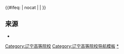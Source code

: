 {{Navbox
|name = 辽宁高等院校
|title = [[辽宁省高等学校列表|辽宁高等院校]]
|state={{{state|autocollapse}}}
|image=
|style = text-align: left;
|groupstyle = text-align: center;
|listclass = hlist
|bodyclass = hlist
|above = 
* [[中国大陆高等学校列表]]
* [[辽宁省教育厅]]

|group2 = [[中华人民共和国军事院校列表|军事院校]]
|list2 = 
* [[中国人民解放军海军大连舰艇学院|海军大连舰艇学院]]<sub>[[大连市|大连]]</sub> <sup>[[中国人民解放军海军|（海军）]][[副军级]]本</sup>
* [[中国人民解放军空军通信士官学校|空军通信士官学校]]<sub>[[大连市|大连]]</sub> <sup>[[中国人民解放军空军|（空军）]][[正师级]]专</sup>
* [[中国人民解放军陆军炮兵防空兵学院士官学校|陆军炮兵防空兵学院士官学校]]<sub>[[沈阳市|沈阳]]</sub> <sup>[[中国人民解放军陆军|（陆军）本（分）]]

|group3=[[中央部属高校|中央部属]]
|list3=
*[[大连理工大学]]<sup>[[中华人民共和国教育部直属高等学校列表|（教育部属）]]{{线路名|#00D2D3<!--一流学科-->}}{{线路名|#D22630<!--985-->}}{{线路名|#0092BC<!--211-->}}{{线路名|#97D700<!--国重-->}}本</sup>
*[[东北大学 (中国)|东北大学]]<sup>[[中华人民共和国教育部直属高等学校列表|（教育部属）]]{{线路名|#00D2D3<!--一流学科-->}}{{线路名|#D22630<!--985-->}}{{线路名|#0092BC<!--211-->}}{{线路名|#97D700<!--国重-->}}本</sup>
*[[大连海事大学]]<sup>[[中华人民共和国交通运输部|（交通运输部属）]]{{线路名|#00D2D3<!--一流学科-->}}{{线路名|#0092BC<!--211-->}}{{线路名|#97D700<!--国重-->}}本</sup>
*[[中国刑事警察学院]]<sup>[[中华人民共和国公安部|（公安部属）]]本</sup>
*[[中国人民解放军海军职工大学|海军职工大学]]<sup>[[中国人民解放军海军装备部|（海军装备部属）]]成</sup>
*[[中国人民解放军空军第四职工大学|空军第四职工大学]]<sup>[[中国人民解放军空军装备部|（空军装备部属）]]成</sup>

|group4=[[沈阳市]]
|list4=
*[[东北大学 (中国)|东北大学]]<sup>{{线路名|#00D2D3<!--一流学科-->}}{{线路名|#D22630<!--985-->}}{{线路名|#0092BC<!--211-->}}{{线路名|#97D700<!--国重-->}}本</sup>
*[[辽宁大学]]<sup>{{线路名|#00D2D3<!--一流学科-->}}{{线路名|#0092BC<!--211-->}}{{线路名|#97D700<!--国重-->}}本</sup>
*[[中国医科大学]]<sup>[[省部共建大学|（省部共建）]]本</sup>
*[[沈阳农业大学]]<sup>[[省部共建大学|（省部共建）]]{{线路名|#F4DA40<!--中西部-->}}本</sup>
*[[沈阳建筑大学]]<sup>[[省部共建大学|（省部共建）]]{{线路名|#F4DA40<!--中西部-->}}本</sup>
*[[沈阳航空航天大学]]<sup>[[省部共建大学|（省部共建）]][[省部共建大学|（央企共建）]]本</sup>
*[[沈阳大学]]<sup>本</sup>
*[[沈阳工业大学]]<sup>本</sup>
*[[沈阳药科大学]]<sup>本</sup>
*[[辽宁中医药大学]]<sup>本</sup>
*[[沈阳理工大学]]<sup>[[省部共建大学|（省部共建）]][[省部共建大学|（央企共建）]]本</sup>
*[[沈阳师范大学]]<sup>本</sup>
*[[沈阳化工大学]]<sup>{{线路名|#F4DA40<!--中西部-->}}本</sup>
*[[中国刑事警察学院]]<sup>[[中华人民共和国公安部|（公安部属）]]本</sup>
*[[沈阳体育学院]]<sup>[[省部共建大学|（省部共建）]]本</sup>
*[[鲁迅美术学院]]<sup>本</sup>
*[[沈阳音乐学院]]<sup>本</sup>
*[[沈阳工程学院]]<sup>本</sup>
*[[沈阳医学院]]<sup>本</sup>
----
*[[沈阳城市建设学院]]<sup>民本</sup>
*[[辽宁何氏医学院]]<sup>民本</sup>
*[[沈阳城市学院]]<sup>民本</sup>
*[[辽宁传媒学院]]<sup>民本</sup>
*[[沈阳科技学院]]<sup>民本</sup>
----
*[[辽宁省交通高等专科学校]]<sup>专</sup>
*[[辽宁民族师范高等专科学校]]<sup>专</sup>
*[[辽宁特殊教育师范高等专科学校]]<sup>专</sup>
*[[辽宁经济职业技术学院]]<sup>专</sup>
*[[辽宁林业职业技术学院]]<sup>专</sup>
*[[辽宁装备制造职业技术学院]]<sup>专</sup>
*[[辽宁城市建设职业技术学院]]<sup>专</sup>
*[[辽宁体育运动职业技术学院]]<sup>专</sup>
*[[辽宁现代服务职业技术学院]]<sup>专</sup>
*[[沈阳职业技术学院]]<sup>专</sup>
*[[沈阳航空职业技术学院]]<sup>专</sup>
*[[辽宁政法职业学院]]<sup>专</sup>
*[[辽宁金融职业学院]]<sup>专</sup>
*[[辽宁商贸职业学院]]<sup>专</sup>
*[[辽宁水利职业学院]]<sup>专</sup>
*[[辽宁医药职业学院]]<sup>专</sup>
*[[辽宁轨道交通职业学院]]<sup>专</sup>
----
*[[沈阳北软信息职业技术学院]]<sup>民专</sup>
*[[辽宁广告职业学院]]<sup>民专</sup>
----
*[[辽宁中医药大学杏林学院]]<sup>民本独</sup>
----
*[[辽宁省直属机关职工大学]]<sup>成</sup>
*[[辽宁文化艺术职工大学]]<sup>成</sup>
*[[沈阳机械工业职工大学]]<sup>成</sup>
*[[辽宁兵器工业职工大学]]<sup>成</sup>
*[[辽宁广播电视大学]]<sup>成</sup>
*[[沈阳市广播电视大学]]<sup>成</sup>
*[[辽宁公安司法管理干部学院]]<sup>成</sup>

|group5=[[大连市]]
|list5=
*[[大连理工大学]]<sup>{{线路名|#00D2D3<!--一流学科-->}}{{线路名|#D22630<!--985-->}}{{线路名|#0092BC<!--211-->}}{{线路名|#97D700<!--国重-->}}本</sup>
*[[大连海事大学]]<sup>{{线路名|#00D2D3<!--一流学科-->}}{{线路名|#0092BC<!--211-->}}{{线路名|#97D700<!--国重-->}}本</sup>
*[[东北财经大学]]<sup>[[省部共建大学|（省部共建）]]本</sup>
*[[大连交通大学]]<sup>[[省部共建大学|（省部共建）]][[省部共建大学|（央企共建）]]本</sup>
*[[辽宁师范大学]]<sup>本</sup>
*[[大连医科大学]]<sup>{{线路名|#F4DA40<!--中西部-->}}本</sup>
*[[大连海洋大学]]<sup>[[省部共建大学|（省部共建）]]本</sup>
*[[大连民族大学]]<sup>[[省部共建大学|（省部共建）]]本</sup>
*[[大连大学]]<sup>本</sup>
*[[大连外国语大学]]<sup>本</sup>
*[[大连工业大学]]<sup>本</sup>
*[[辽宁警察学院]]<sup>本</sup>
----
*[[辽宁对外经贸学院]]<sup>民本</sup>
*[[大连东软信息学院]]<sup>民本</sup>
*[[大连艺术学院]]<sup>民本</sup>
*[[大连科技学院]]<sup>民本</sup>
*[[大连财经学院]]<sup>民本</sup>
----
*[[辽宁税务高等专科学校]]<sup>专</sup>
*[[大连职业技术学院]]<sup>专</sup>
*[[辽宁轻工职业学院]]<sup>专</sup>
----
*[[大连汽车职业技术学院]]<sup>民专</sup>
*[[大连航运职业技术学院]]<sup>民专</sup>
*[[大连枫叶职业技术学院]]<sup>民专</sup>
*[[大连装备制造职业技术学院]]<sup>民专</sup>
*[[大连商务职业学院]]<sup>民专</sup>
*[[大连翻译职业学院]]<sup>民专</sup>
*[[大连软件职业学院]]<sup>民专</sup>
----
*[[大连理工大学城市学院]]<sup>民本独</sup>
*[[大连医科大学中山学院]]<sup>民本独</sup>
*[[大连工业大学艺术与信息工程学院]]<sup>民本独</sup>
*[[辽宁师范大学海华学院]]<sup>民本独</sup>
----
*[[中国人民解放军空军第四职工大学|空军第四职工大学]]<sup>成</sup>
*[[中国人民解放军海军职工大学|海军职工大学]]<sup>成</sup>
*[[大连工人大学]]<sup>成</sup>
*[[辽宁冶金职工大学]]<sup>成</sup>
*[[大连职工大学]]<sup>成</sup>
*[[大连市广播电视大学]]<sup>成</sup>
*[[大连市教育学院]]<sup>成</sup>

|group6=[[鞍山市]]
|list6=
*[[遼寧科技大學]]<sup>本</sup>
*[[鞍山师范学院]]<sup>本</sup>
*[[鞍山职业技术学院]]<sup>专</sup>
*[[鞍山钢铁集团公司职工大学]]<sup>成</sup>

|group7=[[抚顺市]]
|list7=
*[[辽宁石油化工大学]]<sup>[[省部共建大学|（央企共建）]]本</sup>
*[[沈阳工学院]]<sup>民本</sup>
*[[抚顺师范高等专科学校]]<sup>专</sup>
*[[抚顺职业技术学院]]<sup>专</sup>
*<s>[[抚顺石油化工公司职工大学]]</s><sup>成</sup>
*[[抚顺矿务局职工工学院]]<sup>成</sup>

|group8=[[本溪市]]
|list8=
* [[辽宁科技学院]]<sup>本</sup>
* [[辽宁冶金职业技术学院]]<sup>专</sup>

|group9=[[丹东市]]
|list9=
* [[辽东学院]]<sup>本</sup>
* [[辽宁机电职业技术学院]]<sup>专</sup>
* [[辽宁地质工程职业学院]]<sup>专</sup>

|group10=[[锦州市]]
|list10=
*[[辽宁工业大学]]<sup>{{线路名|#F4DA40<!--中西部-->}}本</sup>
*[[渤海大学]]<sup>本</sup>
*[[锦州医科大学]]<sup>本</sup>
*[[辽宁理工学院]]<sup>民本</sup>
*[[辽宁理工职业大学]]<sup>民职本</sup>
*[[锦州师范高等专科学校]]<sup>专</sup>
*[[辽宁铁道职业技术学院]]<sup>专</sup>
*[[辽宁石化职业技术学院]]<sup>专</sup>
*[[锦州医科大学医疗学院]]<sup>民本独</sup>

|group11=[[营口市]]
|list11=
* [[营口理工学院]]<sup>本</sup>
* [[辽宁农业职业技术学院]]<sup>专</sup>
* [[营口职业技术学院]]<sup>专</sup>

|group12=[[阜新市]]
|list12=
* [[辽宁工程技术大学]]<sup>[[省部共建大学|（省部共建）]]{{线路名|#97D700<!--国重-->}}{{线路名|#F4DA40<!--中西部-->}}本</sup>
* [[阜新高等专科学校]]<sup>专</sup>
* [[阜新矿务局职工大学]]<sup>成</sup>
* [[阜新煤炭职工医学专科学校]]<sup>成</sup>

|group13=[[辽阳市]]
|list13=
* [[辽阳职业技术学院]]<sup>专</sup>
* [[辽宁建筑职业学院]]<sup>专</sup>
* [[沈阳工业大学工程学院]]<sup>民本独</sup>

|group14=[[铁岭市]]
|list14=
* [[铁岭师范高等专科学校]]<sup>专</sup>
* [[辽宁职业学院]]<sup>专</sup>
* [[辽宁工程职业学院]]<sup>专</sup>
* [[铁岭卫生职业学院]]<sup>专</sup>

|group15=[[朝阳市]]
|list15=
* [[朝阳师范高等专科学校]]<sup>专</sup>
* [[朝阳职工工学院]]<sup>成</sup>

|group16=[[盘锦市]]
|list16=
* [[盘锦职业技术学院]]<sup>专</sup>
* [[辽河石油职业技术学院]]<sup>专</sup>

|group17=[[葫芦岛市]]
|list17=
* [[辽宁财贸学院]]<sup>民本</sup>
* [[渤海船舶职业学院]]<sup>专</sup>

|belowstyle = text-align:left;
|below = 以上除另有注明的外，均为属地行政区省属、市属。<br/>{{线路名|#00D2D3<!--一流学科-->}}：[[世界一流大学和一流学科建设|“双一流”建设高校]]；<br>{{线路名|#D22630<!--985-->}}：[[985工程|原985工程院校]]；{{线路名|#0092BC<!--211-->}}：[[211工程|原211工程院校]]；{{线路名|#97D700<!--国重-->}}：[[全国重点大学|原全国重点大学]]；{{线路名|#F4DA40<!--中西部-->}}：[[中西部高校基础能力建设工程|中西部高校基础能力建设工程院校]]。<br><sup>本</sup>：办学层次为[[本科]]的高校；<sup>职本</sup>：办学层次为[[高等职业学校|职业教育本科]]的高校；<sup>专</sup>：办学层次为[[专科]]的高校；<sup>民</sup>：民办高校；<sup>独</sup>：[[独立学院]]；<sup>成</sup>：成人高校。<br />截至2017年5月31日，[[辽宁省]]有普通高校115所（其中民办普通高校33所），成人高校20所。
}}<includeonly>{{#ifeq: {{{1}}} | nocat | <!--空--> | [[Category:辽宁高等院校]] }}</includeonly><noinclude>

== 来源 ==
* {{cite web |url =http://www.moe.gov.cn/srcsite/A03/moe_634/201706/t20170614_306900.html|title = 教育部：高等学校名单 |accessdate = 2018-02-06 |first = |date = 2017-05-31 |publisher = 教育部 |language = zh-hans}}

[[Category:辽宁高等院校导航模板]]
[[Category:辽宁高等院校|*]]
</noinclude>